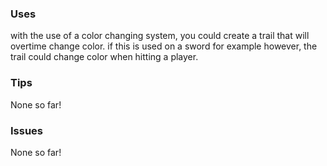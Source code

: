 ### Uses

with the use of a color changing system, you could create a trail that will overtime change color.
if this is used on a sword for example however, the trail could change color when hitting a player. 

### Tips

None so far!

### Issues

None so far!